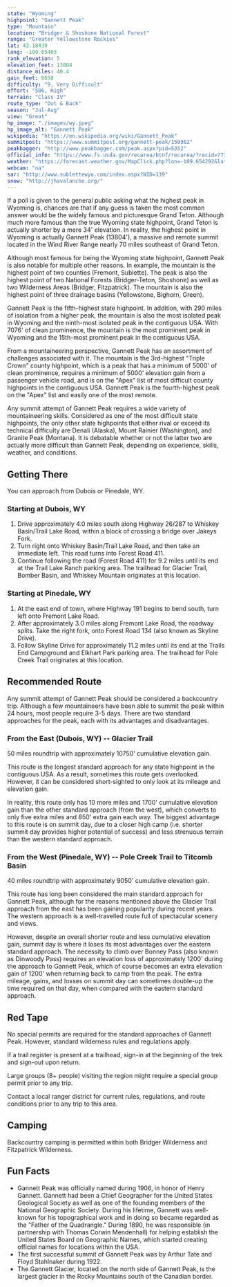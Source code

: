 ```yaml
---
state: "Wyoming"
highpoint: "Gannett Peak"
type: "Mountain"
location: "Bridger & Shoshone National Forest"
range: "Greater Yellowstone Rockies"
lat: 43.18439
long: -109.65403
rank_elevation: 5
elevation_feet: 13804
distance_miles: 40.4
gain_feet: 8650
difficulty: "9, Very Difficult"
effort: "506, High"
terrain: "Class IV"
route_type: "Out & Back"
season: "Jul-Aug"
view: "Great"
hp_image: "./images/wy.jpeg"
hp_image_alt: "Gannett Peak"
wikipedia: "https://en.wikipedia.org/wiki/Gannett_Peak"
summitpost: "https://www.summitpost.org/gannett-peak/150362"
peakbagger: "http://www.peakbagger.com/peak.aspx?pid=5352"
official_info: "https://www.fs.usda.gov/recarea/btnf/recarea/?recid=77360"
weather: "https://forecast.weather.gov/MapClick.php?lon=-109.654292&lat=43.1844"
webcam: "na"
sar: "http://www.sublettewyo.com/index.aspx?NID=139"
snow: "http://jhavalanche.org/"
---
```


If a poll is given to the general public asking what the highest peak in Wyoming is, chances are that if any guess is taken the most common answer would be the widely famous and picturesque Grand Teton. Although much more famous than the true Wyoming state highpoint, Grand Teton is actually shorter by a mere 34' elevation. In reality, the highest point in Wyoming is actually Gannett Peak (13804'), a massive and remote summit located in the Wind River Range nearly 70 miles southeast of Grand Teton.

Although most famous for being the Wyoming state highpoint, Gannett Peak is also notable for multiple other reasons. In example, the mountain is the highest point of two counties (Fremont, Sublette). The peak is also the highest point of two National Forests (Bridger-Teton, Shoshone) as well as two Wilderness Areas (Bridger, Fitzpatrick). The mountain is also the highest point of three drainage basins (Yellowstone, Bighorn, Green).

Gannett Peak is the fifth-highest state highpoint. In addition, with 290 miles of isolation from a higher peak, the mountain is also the most isolated peak in Wyoming and the ninth-most isolated peak in the contiguous USA. With 7076' of clean prominence, the mountain is the most prominent peak in Wyoming and the 15th-most prominent peak in the contiguous USA.

From a mountaineering perspective, Gannett Peak has an assortment of challenges associated with it. The mountain is the 3rd-highest "Triple Crown" county highpoint, which is a peak that has a minimum of 5000' of clean prominence, requires a minimum of 5000' elevation gain from a passenger vehicle road, and is on the "Apex" list of most difficult county highpoints in the contiguous USA. Gannett Peak is the fourth-highest peak on the "Apex" list and easily one of the most remote.

Any summit attempt of Gannett Peak requires a wide variety of mountaineering skills. Considered as one of the most difficult state highpoints, the only other state highpoints that either rival or exceed its technical difficulty are Denali (Alaska), Mount Rainier (Washington), and Granite Peak (Montana). It is debatable whether or not the latter two are actually more difficult than Gannett Peak, depending on experience, skills, weather, and conditions.

## Getting There
You can approach from Dubois or Pinedale, WY.

### Starting at Dubois, WY
1. Drive approximately 4.0 miles south along Highway 26/287 to Whiskey Basin/Trail Lake Road, within a block of crossing a bridge over Jakeys Fork.
2. Turn right onto Whiskey Basin/Trail Lake Road, and then take an immediate left. This road turns into Forest Road 411.
3. Continue following the road (Forest Road 411) for 9.2 miles until its end at the Trail Lake Ranch parking area. The trailhead for Glacier Trail, Bomber Basin, and Whiskey Mountain originates at this location.

### Starting at Pinedale, WY
1. At the east end of town, where Highway 191 begins to bend south, turn left onto Fremont Lake Road.
2. After approximately 3.0 miles along Fremont Lake Road, the roadway splits. Take the right fork, onto Forest Road 134 (also known as Skyline Drive).
3. Follow Skyline Drive for approximately 11.2 miles until its end at the Trails End Campground and Elkhart Park parking area. The trailhead for Pole Creek Trail originates at this location.

## Recommended Route
Any summit attempt of Gannett Peak should be considered a backcountry trip. Although a few mountaineers have been able to summit the peak within 24 hours, most people require 3-5 days. There are two standard approaches for the peak, each with its advantages and disadvantages.

### From the East (Dubois, WY) -- Glacier Trail
50 miles roundtrip with approximately 10750' cumulative elevation gain.

This route is the longest standard approach for any state highpoint in the contiguous USA. As a result, sometimes this route gets overlooked. However, it can be considered short-sighted to only look at its mileage and elevation gain.

In reality, this route only has 10 more miles and 1700' cumulative elevation gain than the other standard approach (from the west), which converts to only five extra miles and 850' extra gain each way. The biggest advantage to this route is on summit day, due to a closer high camp (i.e. shorter summit day provides higher potential of success) and less strenuous terrain than the western standard approach.

### From the West (Pinedale, WY) -- Pole Creek Trail to Titcomb Basin
40 miles roundtrip with approximately 9050' cumulative elevation gain.

This route has long been considered the main standard approach for Gannett Peak, although for the reasons mentioned above the Glacier Trail approach from the east has been gaining popularity during recent years. The western approach is a well-travelled route full of spectacular scenery and views.

However, despite an overall shorter route and less cumulative elevation gain, summit day is where it loses its most advantages over the eastern standard approach. The necessity to climb over Bonney Pass (also known as Dinwoody Pass) requires an elevation loss of approximately 1200' during the approach to Gannett Peak, which of course becomes an extra elevation gain of 1200' when returning back to camp from the peak. The extra mileage, gains, and losses on summit day can sometimes double-up the time required on that day, when compared with the eastern standard approach.

## Red Tape
No special permits are required for the standard approaches of Gannett Peak. However, standard wilderness rules and regulations apply.

If a trail register is present at a trailhead, sign-in at the beginning of the trek and sign-out upon return.

Large groups (8+ people) visiting the region might require a special group permit prior to any trip.

Contact a local ranger district for current rules, regulations, and route conditions prior to any trip to this area.

## Camping
Backcountry camping is permitted within both Bridger Wilderness and Fitzpatrick Wilderness.

## Fun Facts
- Gannett Peak was officially named during 1906, in honor of Henry Gannett. Gannett had been a Chief Geographer for the United States Geological Society as well as one of the founding members of the National Geographic Society. During his lifetime, Gannett was well-known for his topographical work and in doing so became regarded as the "Father of the Quadrangle." During 1890, he was responsible (in partnership with Thomas Corwin Mendenhall) for helping establish the United States Board on Geographic Names, which started creating official names for locations within the USA.
- The first successful summit of Gannett Peak was by Arthur Tate and Floyd Stahlnaker during 1922.
- The Gannett Glacier, located on the north side of Gannett Peak, is the largest glacier in the Rocky Mountains south of the Canadian border.
